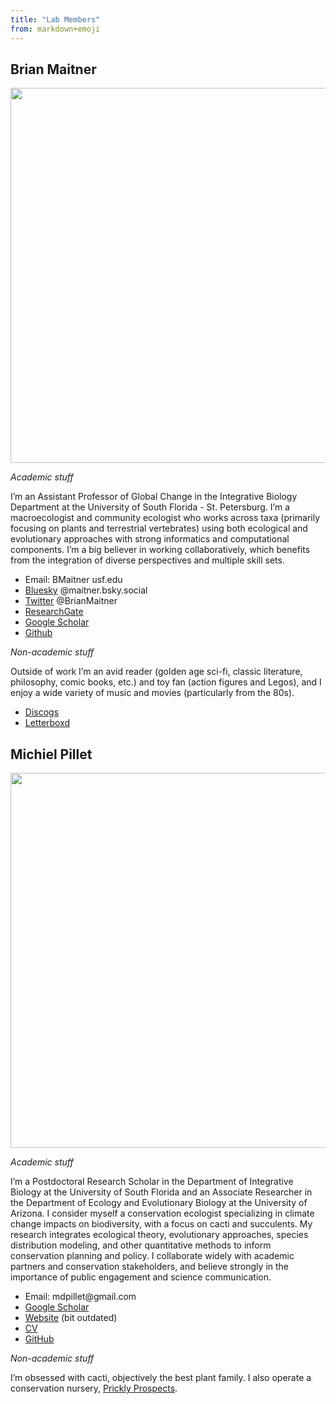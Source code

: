 ```yaml
---
title: "Lab Members"
from: markdown+emoji
---
```


## Brian Maitner

![](assets/images/vlcsnap-2023-05-03-08h34m51s543.png){width=600 fig-align="center"}

*Academic stuff*

I'm an Assistant Professor of Global Change in the Integrative Biology Department at the University of South Florida - St. Petersburg. I'm a macroecologist and community ecologist who works across taxa (primarily focusing on plants and terrestrial vertebrates) using both ecological and evolutionary approaches with strong informatics and computational components. I'm a big believer in working collaboratively, which benefits from the integration of diverse perspectives and multiple skill sets. 

- Email: BMaitner <at> usf.edu
- [Bluesky](https://bsky.app/profile/maitner.bsky.social) @maitner.bsky.social
- [Twitter](https://x.com/BrianMaitner) @BrianMaitner
- [ResearchGate](https://www.researchgate.net/profile/Brian-Maitner)
- [Google Scholar](https://scholar.google.com/citations?user=GVb9deIAAAAJ&hl=en)
- [Github](https://github.com/bmaitner)

*Non-academic stuff*

Outside of work I'm an avid reader (golden age sci-fi, classic literature, philosophy, comic books, etc.) and toy fan (action figures and Legos), and I enjoy a wide variety of music and movies (particularly from the 80s).

- [Discogs](https://www.discogs.com/user/bmaitner)
- [Letterboxd](https://letterboxd.com/maitner/)

## Michiel Pillet

![](assets/images/Mich.jpg){width=600 fig-align="center"}

*Academic stuff*

I'm a Postdoctoral Research Scholar in the Department of Integrative Biology at the University of South Florida and an Associate Researcher in the Department of Ecology and Evolutionary Biology at the University of Arizona. I consider myself a conservation ecologist specializing in climate change impacts on biodiversity, with a focus on cacti and succulents. My research integrates ecological theory, evolutionary approaches, species distribution modeling, and other quantitative methods to inform conservation planning and policy. I collaborate widely with academic partners and conservation stakeholders, and believe strongly in the importance of public engagement and science communication.

- Email: mdpillet@gmail.com
- [Google Scholar](https://scholar.google.com/citations?user=Y7Y2MxsAAAAJ&hl=en)
- [Website](https://mdpillet.github.io/Website/) (bit outdated)
- [CV](https://mdpillet.github.io/Website/cv.pdf)
- [GitHub](https://github.com/mdpillet)

*Non-academic stuff*

I'm obsessed with cacti, objectively the best plant family. I also operate a conservation nursery, [Prickly Prospects](https://pricklyprospects.com/).